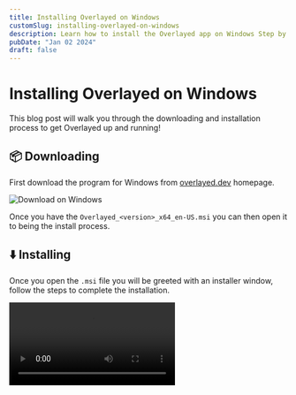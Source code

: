 ```yaml
---
title: Installing Overlayed on Windows
customSlug: installing-overlayed-on-windows
description: Learn how to install the Overlayed app on Windows Step by Step
pubDate: "Jan 02 2024"
draft: false
---
```



# Installing Overlayed on Windows

This blog post will walk you through the downloading and installation process to get Overlayed up and running!

## 📦 Downloading

First download the program for Windows from [overlayed.dev](https://overlayed.dev) homepage.

![Download on Windows](/img/blog/installing-overlayed-on-windows/download.png)

Once you have the `Overlayed_<version>_x64_en-US.msi` you can then open it to being the install process.

## ⬇️ Installing

Once you open the `.msi` file you will be greeted with an installer window, follow the steps to complete the installation.

<Video src="/img/blog/installing-overlayed-on-windows/install.mp4" />

### Windows SmartScreen

Because Overlayed has not built trust with Microsoft you might see a smartscreen warning. You can click `More info` and then `Run anyway` to continue with the installation.

![First smart screen prompt](/img/blog/installing-overlayed-on-windows/smartscreen-1.png)
![Second smart screen prompt](/img/blog/installing-overlayed-on-windows/smartscreen-2.png)

## 🥳 Congratulations!

You now have Overlayed and you can follow the steps provided in the app to get started!

--- 
## Looking for a different platform?
### [Installing on Mac](/blog/installing-overlayed-on-mac)
### [Installing on Linux](/blog/installing-overlayed-on-linux)
